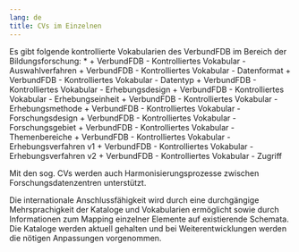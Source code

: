 ```yaml
---
lang: de
title: CVs im Einzelnen
---
```


Es gibt folgende kontrollierte Vokabularien des VerbundFDB im Bereich der Bildungsforschung:
    * 
    + VerbundFDB - Kontrolliertes Vokabular - Auswahlverfahren
    + VerbundFDB - Kontrolliertes Vokabular - Datenformat
    + VerbundFDB - Kontrolliertes Vokabular - Datentyp
    + VerbundFDB - Kontrolliertes Vokabular - Erhebungsdesign
    + VerbundFDB - Kontrolliertes Vokabular - Erhebungseinheit
    + VerbundFDB - Kontrolliertes Vokabular - Erhebungsmethode
    + VerbundFDB - Kontrolliertes Vokabular - Forschungsdesign
    + VerbundFDB - Kontrolliertes Vokabular - Forschungsgebiet
    + VerbundFDB - Kontrolliertes Vokabular - Themenbereiche
    + VerbundFDB - Kontrolliertes Vokabular - Erhebungsverfahren v1
    + VerbundFDB - Kontrolliertes Vokabular - Erhebungsverfahren v2
    + VerbundFDB - Kontrolliertes Vokabular - Zugriff

Mit den sog. CVs werden auch Harmonisierungsprozesse zwischen Forschungsdatenzentren unterstützt.

Die internationale Anschlussfähigkeit wird durch eine durchgängige Mehrsprachigkeit der Kataloge und Vokabularien ermöglicht sowie durch Informationen zum Mapping einzelner Elemente auf existierende Schemata. Die Kataloge werden aktuell gehalten und bei Weiterentwicklungen werden die nötigen Anpassungen vorgenommen.